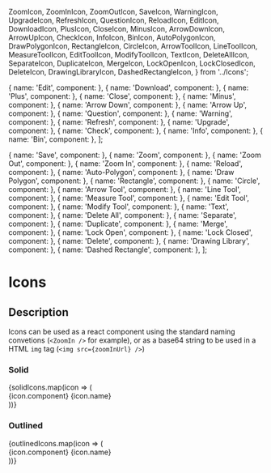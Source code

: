   ZoomIcon,
  ZoomInIcon,
  ZoomOutIcon,
  SaveIcon,
  WarningIcon,
  UpgradeIcon,
  RefreshIcon,
  QuestionIcon,
  ReloadIcon,
  EditIcon,
  DownloadIcon,
  PlusIcon,
  CloseIcon,
  MinusIcon,
  ArrowDownIcon,
  ArrowUpIcon,
  CheckIcon,
  InfoIcon,
  BinIcon,
  AutoPolygonIcon,
  DrawPolygonIcon,
  RectangleIcon,
  CircleIcon,
  ArrowToolIcon,
  LineToolIcon,
  MeasureToolIcon,
  EditToolIcon,
  ModifyToolIcon,
  TextIcon,
  DeleteAllIcon,
  SeparateIcon,
  DuplicateIcon,
  MergeIcon,
  LockOpenIcon,
  LockClosedIcon,
  DeleteIcon,
  DrawingLibraryIcon,
  DashedRectangleIcon,
} from '../Icons';

  { name: 'Edit', component: <EditIcon /> },
  { name: 'Download', component: <DownloadIcon /> },
  { name: 'Plus', component: <PlusIcon /> },
  { name: 'Close', component: <CloseIcon /> },
  { name: 'Minus', component: <MinusIcon /> },
  { name: 'Arrow Down', component: <ArrowDownIcon /> },
  { name: 'Arrow Up', component: <ArrowUpIcon /> },
  { name: 'Question', component: <QuestionIcon /> },
  { name: 'Warning', component: <WarningIcon /> },
  { name: 'Refresh', component: <RefreshIcon /> },
  { name: 'Upgrade', component: <UpgradeIcon /> },
  { name: 'Check', component: <CheckIcon /> },
  { name: 'Info', component: <InfoIcon /> },
  { name: 'Bin', component: <BinIcon /> },
];

  { name: 'Save', component: <SaveIcon /> },
  { name: 'Zoom', component: <ZoomIcon /> },
  { name: 'Zoom Out', component: <ZoomOutIcon /> },
  { name: 'Zoom In', component: <ZoomInIcon /> },
  { name: 'Reload', component: <ReloadIcon /> },
  { name: 'Auto-Polygon', component: <AutoPolygonIcon /> },
  { name: 'Draw Polygon', component: <DrawPolygonIcon /> },
  { name: 'Rectangle', component: <RectangleIcon /> },
  { name: 'Circle', component: <CircleIcon /> },
  { name: 'Arrow Tool', component: <ArrowToolIcon /> },
  { name: 'Line Tool', component: <LineToolIcon /> },
  { name: 'Measure Tool', component: <MeasureToolIcon /> },
  { name: 'Edit Tool', component: <EditToolIcon /> },
  { name: 'Modify Tool', component: <ModifyToolIcon /> },
  { name: 'Text', component: <TextIcon /> },
  { name: 'Delete All', component: <DeleteAllIcon /> },
  { name: 'Separate', component: <SeparateIcon /> },
  { name: 'Duplicate', component: <DuplicateIcon /> },
  { name: 'Merge', component: <MergeIcon /> },
  { name: 'Lock Open', component: <LockOpenIcon /> },
  { name: 'Lock Closed', component: <LockClosedIcon /> },
  { name: 'Delete', component: <DeleteIcon /> },
  { name: 'Drawing Library', component: <DrawingLibraryIcon /> },
  { name: 'Dashed Rectangle', component: <DashedRectangleIcon /> },
];

<Meta title="Components|Icons" />

# Icons

## Description

Icons can be used as a react component using the standard naming convetions (`<ZoomIn />` for example), or as a base64 string to be used in a HTML `img` tag (`<img src={zoomInUrl} />`)

### Solid

<Story name="Solid">
  <DisplayBoxWrapper>
    {solidIcons.map(icon => (
      <div style={{padding: '8px', textAlign: 'center'}}>
        {icon.component}
        <DisplayBoxSubTitle style={{width: '60px'}}>{icon.name}</DisplayBoxSubTitle>
      </div>
    ))}
  </DisplayBoxWrapper>
</Story>

### Outlined

<Story name="Outlined">
  <DisplayBoxWrapper>
    {outlinedIcons.map(icon => (
      <div style={{padding: '8px', textAlign: 'center'}}>
        {icon.component}
        <DisplayBoxSubTitle style={{width: '60px'}}>{icon.name}</DisplayBoxSubTitle>
      </div>
    ))}
  </DisplayBoxWrapper>
</Story>

